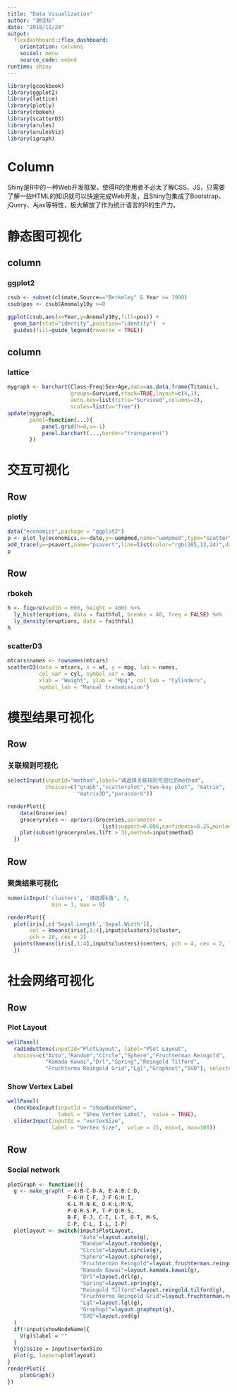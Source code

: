 ```yaml
---
title: "Data Visualization"
author: "谢佳标"
date: "2018/11/24"
output: 
  flexdashboard::flex_dashboard:
    orientation: columns
    social: menu
    source_code: embed
runtime: shiny
---
```


```r
library(gcookbook)
library(ggplot2)
library(lattice)
library(plotly)
library(rbokeh)
library(scatterD3)
library(arules)
library(arulesViz)
library(igraph)
```

Column {.sidebar}
=====================================================================
Shiny是R中的一种Web开发框架，使得R的使用者不必太了解CSS、JS，只需要了解一些HTML的知识就可以快速完成Web开发，且Shiny包集成了Bootstrap、jQuery、Ajax等特性，极大解放了作为统计语言的R的生产力。



静态图可视化
======================================================================

column
-----------------------------------------------------------------------
### ggplot2
```r
csub <- subset(climate,Source=="Berkeley" & Year >= 1900)
csub$pos <- csub$Anomaly10y >=0

ggplot(csub,aes(x=Year,y=Anomaly10y,fill=pos)) +
  geom_bar(stat="identity",position="identity")  +
  guides(fill=guide_legend(reverse = TRUE)) 

```

column
-----------------------------------------------------------------------

### lattice
```r
mygraph <- barchart(Class~Freq|Sex+Age,data=as.data.frame(Titanic),
                    groups=Survived,stack=TRUE,layout=c(4,1),
                    auto.key=list(title="Survived",columns=2),
                    scales=list(x="free"))
update(mygraph,
       panel=function(...){
           panel.grid(h=0,v=-1)
           panel.barchart(...,border="transparent")
       })
```


交互可视化
======================================================================

Row
-----------------------------------------------------------------------

### plotly
```r
data("economics",package = "ggplot2")
p <- plot_ly(economics,x=~date,y=~uempmed,name="uempmed",type="scatter",mode="lines") %>%
add_trace(y=~psavert,name="psavert",line=list(color="rgb(205,12,24)",dash="dash"))
p

```

Row
-------------------------------------------------------------------------

### rbokeh 
```r
h <- figure(width = 600, height = 400) %>%
  ly_hist(eruptions, data = faithful, breaks = 40, freq = FALSE) %>%
  ly_density(eruptions, data = faithful)
h
```

### scatterD3
```r
mtcars$names <- rownames(mtcars)
scatterD3(data = mtcars, x = wt, y = mpg, lab = names,
          col_var = cyl, symbol_var = am,
          xlab = "Weight", ylab = "Mpg", col_lab = "Cylinders",
          symbol_lab = "Manual transmission")

```

模型结果可视化
======================================================================

Row
-----------------------------------------------------------------------

### 关联规则可视化

```r
selectInput(inputId="method",label="请选择关联规则可视化的method",
            choices=c("graph","scatterplot","two-key plot", "matrix",  
                      "matrix3D","paracoord"))
```

```r
renderPlot({
    data(Groceries)
    groceryrules <- apriori(Groceries,parameter = 
                              list(support=0.006,confidence=0.25,minlen=2))
    plot(subset(groceryrules,lift > 3),method=input$method)
  })
```

Row
-----------------------------------------------------------------------

### 聚类结果可视化

```r
numericInput('clusters', '请选择k值', 3,
              min = 1, max = 9)
```

```r
renderPlot({
  plot(iris[,c('Sepal.Length','Sepal.Width')],
       col = kmeans(iris[,1:4],input$clusters)$cluster,
       pch = 20, cex = 2)
  points(kmeans(iris[,1:4],input$clusters)$centers, pch = 4, cex = 2, lwd = 4)
  })
```

社会网络可视化
======================================================================

Row
--------------------------------------------------------------------
### Plot Layout
```r
wellPanel(
  radioButtons(inputId="PlotLayout", label="Plot Layout",
  choices=c("Auto","Random","Circle","Sphere","Fruchterman Reingold",
            "Kamada Kawai","Drl","Spring","Reingold Tilford",
            "Fruchterma Reingold Grid","Lgl","Graphout","SVD"), selected="Auto"))
```

### Show Vertex Label

```r
wellPanel(
  checkboxInput(inputId = "showNodeName",
                label = "Show Vertex Label",  value = TRUE),
  sliderInput(inputId = "vertexSize", 
              label = "Vertex Size",  value = 15, min=1, max=100))
```

Row
--------------------------------------------------------------------

### Social network

```r
plotGraph <- function(){
  g <- make_graph( ~ A-B-C-D-A, E-A:B:C:D,
                   F-G-H-I-F, J-F:G:H:I,
                   K-L-M-N-K, O-K:L:M:N,
                   P-Q-R-S-P, T-P:Q:R:S,
                   B-F, E-J, C-I, L-T, O-T, M-S,
                   C-P, C-L, I-L, I-P)
  plotlayout <- switch(input$PlotLayout,
                       "Auto"=layout.auto(g),
                       "Random"=layout.random(g),
                       "Circle"=layout.circle(g),
                       "Sphere"=layout.sphere(g),
                       "Fruchterman Reingold"=layout.fruchterman.reingold(g),
                       "Kamada Kawai"=layout.kamada.kawai(g),
                       "Drl"=layout.drl(g),
                       "Spring"=layout.spring(g),
                       "Reingold Tilford"=layout.reingold.tilford(g),
                       "Fruchterma Reingold Grid"=layout.fruchterman.reingold.grid(g),
                       "Lgl"=layout.lgl(g),
                       "Graphopt"=layout.graphopt(g),
                       "SVD"=layout.svd(g)
  )
  if(!input$showNodeName){
    V(g)$label = ""
  }
  V(g)$size = input$vertexSize
  plot(g, layout=plotlayout)
}
renderPlot({
	plotGraph()
})
```

